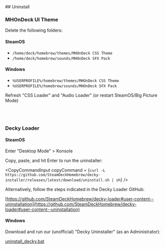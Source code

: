 
<section className = "install uninstall">
## Uninstall

### MHOnDeck UI Theme 

Delete the following folders:

#### SteamOS
- ```/home/deck/homebrew/themes/MHOnDeck CSS Theme```
- ```/home/deck/homebrew/sounds/MHOnDeck SFX Pack```

#### Windows
- ```%USERPROFILE%/homebrew/themes/MHOnDeck CSS Theme```
- ```%USERPROFILE%/homebrew/sounds/MHOnDeck SFX Pack```

Refresh "CSS Loader" and "Audio Loader" (or restart SteamOS/Big Picture Mode)

<br />
<br />

### Decky Loader

#### SteamOS
Enter "Desktop Mode" > Konsole

Copy, paste, and hit Enter to run the uninstaller:

<CopyCommandInput
    copyCommand = {`curl -L https://github.com/SteamDeckHomebrew/decky-installer/releases/latest/download/uninstall.sh | sh`}
/>

Alternatively, follow the steps indicated in the Decky Loader GitHub:

[https://github.com/SteamDeckHomebrew/decky-loader#user-content--uninstallation](https://github.com/SteamDeckHomebrew/decky-loader#user-content--uninstallation)

#### Windows
Download and run our (unofficial) "Decky Uninstaller" (as an Administrator):

<a 
    className = "cta" 
    href = "https://www.dropbox.com/scl/fi/58p983c1e4oedlsoor6ab/uninstall_decky.bat?rlkey=9fg3la7f04488q7vamuk6pzui&st=nd44krx2&dl=1" 
    download>uninstall_decky.bat</a>
</section>